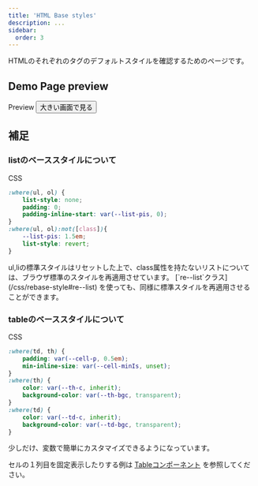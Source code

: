 ```yaml
---
title: 'HTML Base styles'
description: ...
sidebar:
  order: 3
---
```



HTMLのそれぞれのタグのデフォルトスタイルを確認するためのページです。

## Demo Page preview

<PreviewTitle>Preview</PreviewTitle>
<PreviewArea>
	<PreviewFrame ar='4/3' isInline url='/demo/html-base-style' />
</PreviewArea>
<Button href='/demo/html-base-style' variant='fill' target='_blank' bdrs='2'>
	大きい画面で見る
</Button>

## 補足

### listのベーススタイルについて

<PreviewTitle>CSS</PreviewTitle>
```css
:where(ul, ol) {
	list-style: none;
	padding: 0;
	padding-inline-start: var(--list-pis, 0);
}
:where(ul, ol):not([class]){
	--list-pis: 1.5em;
	list-style: revert;
}
```

<Reference>
ul,liの標準スタイルはリセットした上で、class属性を持たないリストについては、ブラウザ標準のスタイルを再適用させています。  
[`re--list`クラス](/css/rebase-style#re--list) を使っても、同様に標準スタイルを再適用させることができます。
</Reference>


### tableのベーススタイルについて

<PreviewTitle>CSS</PreviewTitle>
```css
:where(td, th) {
	padding: var(--cell-p, 0.5em);
	min-inline-size: var(--cell-minIs, unset);
}
:where(th) {
	color: var(--th-c, inherit);
	background-color: var(--th-bgc, transparent);
}
:where(td) {
	color: var(--td-c, inherit);
	background-color: var(--td-bgc, transparent);
}
```

少しだけ、変数で簡単にカスタマイズできるようになっています。

セルの１列目を固定表示したりする例は [Tableコンポーネント](/components/table) を参照してください。




